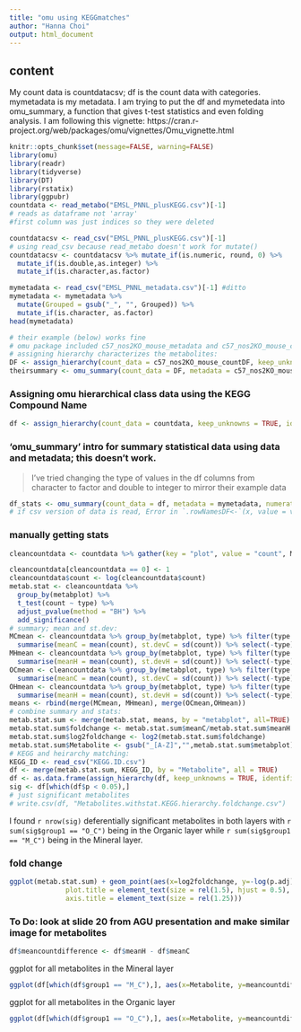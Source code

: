```yaml
---
title: "omu using KEGGmatches"
author: "Hanna Choi"
output: html_document
---
```


## content

My count data is countdatacsv; df is the count data with categories. mymetadata is my metadata. I am trying to put the df and mymetedata into omu_summary, a function that gives t-test statistics and even folding analysis. I am following this vignette:
https://cran.r-project.org/web/packages/omu/vignettes/Omu_vignette.html


```r
knitr::opts_chunk$set(message=FALSE, warning=FALSE)
library(omu)
library(readr)
library(tidyverse)
library(DT)
library(rstatix)
library(ggpubr)
countdata <- read_metabo("EMSL_PNNL_plusKEGG.csv")[-1]
# reads as dataframe not 'array'
#first column was just indices so they were deleted

countdatacsv <- read_csv("EMSL_PNNL_plusKEGG.csv")[-1]
# using read_csv because read_metabo doesn't work for mutate() 
countdatacsv <- countdatacsv %>% mutate_if(is.numeric, round, 0) %>%
  mutate_if(is.double,as.integer) %>%
  mutate_if(is.character,as.factor)

mymetadata <- read_csv("EMSL_PNNL_metadata.csv")[-1] #ditto
mymetadata <- mymetadata %>%
  mutate(Grouped = gsub("_", "", Grouped)) %>%
  mutate_if(is.character, as.factor)
head(mymetadata)
```

```r
# their example (below) works fine
# omu package included c57_nos2KO_mouse_metadata and c57_nos2KO_mouse_countDF
# assigning hierarchy characterizes the metabolites:
DF <- assign_hierarchy(count_data = c57_nos2KO_mouse_countDF, keep_unknowns = TRUE, identifier = "KEGG")
theirsummary <- omu_summary(count_data = DF, metadata = c57_nos2KO_mouse_metadata, numerator = "Strep", denominator = "Mock", response_variable = "Metabolite", Factor = "Treatment", log_transform = TRUE, p_adjust = "BH", test_type = "welch")
```

### Assigning omu hierarchical class data using the KEGG Compound Name

```r
df <- assign_hierarchy(count_data = countdata, keep_unknowns = TRUE, identifier = "KEGG")
```

### 'omu_summary' intro for summary statistical data using data and metadata; this doesn't work.

> I've tried changing the type of values in the df columns from character to factor and double to integer to mirror their example data

```r
df_stats <- omu_summary(count_data = df, metadata = mymetadata, numerator = "H", denominator = "C", response_variable = "Metabolite", Factor = "Treatment", log_transform = FALSE, p_adjust = "BH", test_type = "welch")
# if csv version of data is read, Error in `.rowNamesDF<-`(x, value = value) : invalid 'row.names' length
```

### manually getting stats

```r
cleancountdata <- countdata %>% gather(key = "plot", value = "count", M_C_4_AB:O_H_32_AB) %>% mutate(type = gsub("_[0-9][0-9]*_AB","",plot)) %>% mutate(Min.Org = gsub("_[A-Z]","",type)) %>% unite(metabplot, c("Metabolite","Min.Org")) %>% mutate(metabplot = gsub("_2B", "", metabplot)) %>% mutate(type = gsub("_2B","", type))

cleancountdata[cleancountdata == 0] <- 1
cleancountdata$count <- log(cleancountdata$count)
metab.stat <- cleancountdata %>%
  group_by(metabplot) %>%
  t_test(count ~ type) %>%
  adjust_pvalue(method = "BH") %>%
  add_significance()
# summary; mean and st.dev:
MCmean <- cleancountdata %>% group_by(metabplot, type) %>% filter(type == "M_C") %>%
  summarise(meanC = mean(count), st.devC = sd(count)) %>% select(-type)
MHmean <- cleancountdata %>% group_by(metabplot, type) %>% filter(type == "M_H") %>%
  summarise(meanH = mean(count), st.devH = sd(count)) %>% select(-type)
OCmean <- cleancountdata %>% group_by(metabplot, type) %>% filter(type == "O_C") %>%
  summarise(meanC = mean(count), st.devC = sd(count)) %>% select(-type)
OHmean <- cleancountdata %>% group_by(metabplot, type) %>% filter(type == "O_H") %>%
  summarise(meanH = mean(count), st.devH = sd(count)) %>% select(-type)
means <- rbind(merge(MCmean, MHmean), merge(OCmean,OHmean))
# combine summary and stats:
metab.stat.sum <- merge(metab.stat, means, by = "metabplot", all=TRUE)
metab.stat.sum$foldchange <- metab.stat.sum$meanC/metab.stat.sum$meanH
metab.stat.sum$log2foldchange <- log2(metab.stat.sum$foldchange)
metab.stat.sum$Metabolite <- gsub("_[A-Z]","",metab.stat.sum$metabplot)
# KEGG and heirarchy matching:
KEGG_ID <- read_csv("KEGG.ID.csv")
df <- merge(metab.stat.sum, KEGG_ID, by = "Metabolite", all = TRUE)
df <- as.data.frame(assign_hierarchy(df, keep_unknowns = TRUE, identifier = "KEGG"))
sig <- df[which(df$p < 0.05),]
# just significant metabolites
# write.csv(df, "Metabolites.withstat.KEGG.hierarchy.foldchange.csv")
```

I found `r nrow(sig)` deferentially significant metabolites in both layers with `r sum(sig$group1 == "O_C")` being in the Organic layer while `r sum(sig$group1 == "M_C")` being in the Mineral layer.

### fold change

```r
ggplot(metab.stat.sum) + geom_point(aes(x=log2foldchange, y=-log(p.adj), color = p.adj.signif)) + theme(legend.position = "none",
              plot.title = element_text(size = rel(1.5), hjust = 0.5),
              axis.title = element_text(size = rel(1.25)))
```

### To Do: look at slide 20 from AGU presentation and make similar image for metabolites

```r
df$meancountdifference <- df$meanH - df$meanC
```

ggplot for all metabolites in the Mineral layer
```r
ggplot(df[which(df$group1 == "M_C"),], aes(x=Metabolite, y=meancountdifference, color = p)) + geom_point() + coord_flip() + theme(axis.text.y = element_blank())
```

ggplot for all metabolites in the Organic layer
```r
ggplot(df[which(df$group1 == "O_C"),], aes(x=Metabolite, y=meancountdifference, color = p)) + geom_point() + coord_flip() + theme(axis.text.y = element_blank())
```

